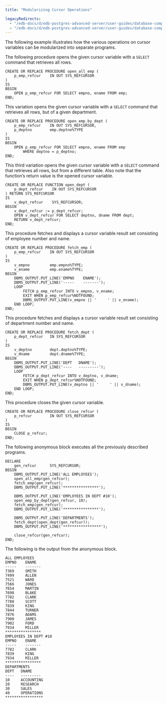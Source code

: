 ```yaml
---
title: "Modularizing Cursor Operations"

legacyRedirects:
  - "/edb-docs/d/edb-postgres-advanced-server/user-guides/database-compatibility-stored-procedural-language-guide/13/modularizing_cursor_operations.html"
  - "/edb-docs/d/edb-postgres-advanced-server/user-guides/database-compatibility-stored-procedural-language-guide/latest/modularizing_cursor_operations.html"
---
```


<div id="modularizing_cursor_operations" class="registered_link"></div>

The following example illustrates how the various operations on cursor variables can be modularized into separate programs.

The following procedure opens the given cursor variable with a `SELECT` command that retrieves all rows.

```text
CREATE OR REPLACE PROCEDURE open_all_emp (
    p_emp_refcur    IN OUT SYS_REFCURSOR
)
IS
BEGIN
    OPEN p_emp_refcur FOR SELECT empno, ename FROM emp;
END;
```

This variation opens the given cursor variable with a `SELECT` command that retrieves all rows, but of a given department.

```text
CREATE OR REPLACE PROCEDURE open_emp_by_dept (
    p_emp_refcur    IN OUT SYS_REFCURSOR,
    p_deptno        emp.deptno%TYPE
)
IS
BEGIN
    OPEN p_emp_refcur FOR SELECT empno, ename FROM emp
        WHERE deptno = p_deptno;
END;
```

This third variation opens the given cursor variable with a `SELECT` command that retrieves all rows, but from a different table. Also note that the function’s return value is the opened cursor variable.

```text
CREATE OR REPLACE FUNCTION open_dept (
    p_dept_refcur    IN OUT SYS_REFCURSOR
) RETURN SYS_REFCURSOR
IS
    v_dept_refcur    SYS_REFCURSOR;
BEGIN
    v_dept_refcur := p_dept_refcur;
    OPEN v_dept_refcur FOR SELECT deptno, dname FROM dept;
    RETURN v_dept_refcur;
END;
```

This procedure fetches and displays a cursor variable result set consisting of employee number and name.

```text
CREATE OR REPLACE PROCEDURE fetch_emp (
    p_emp_refcur    IN OUT SYS_REFCURSOR
)
IS
    v_empno         emp.empno%TYPE;
    v_ename         emp.ename%TYPE;
BEGIN
    DBMS_OUTPUT.PUT_LINE('EMPNO    ENAME');
    DBMS_OUTPUT.PUT_LINE('-----    -------');
    LOOP
        FETCH p_emp_refcur INTO v_empno, v_ename;
        EXIT WHEN p_emp_refcur%NOTFOUND;
        DBMS_OUTPUT.PUT_LINE(v_empno || '     ' || v_ename);
    END LOOP;
END;
```

This procedure fetches and displays a cursor variable result set consisting of department number and name.

```text
CREATE OR REPLACE PROCEDURE fetch_dept (
    p_dept_refcur   IN SYS_REFCURSOR
)
IS
    v_deptno        dept.deptno%TYPE;
    v_dname         dept.dname%TYPE;
BEGIN
    DBMS_OUTPUT.PUT_LINE('DEPT   DNAME');
    DBMS_OUTPUT.PUT_LINE('----   ---------');
    LOOP
        FETCH p_dept_refcur INTO v_deptno, v_dname;
        EXIT WHEN p_dept_refcur%NOTFOUND;
        DBMS_OUTPUT.PUT_LINE(v_deptno || '     ' || v_dname);
    END LOOP;
END;
```

This procedure closes the given cursor variable.

```text
CREATE OR REPLACE PROCEDURE close_refcur (
    p_refcur        IN OUT SYS_REFCURSOR
)
IS
BEGIN
    CLOSE p_refcur;
END;
```

The following anonymous block executes all the previously described programs.

```text
DECLARE
    gen_refcur      SYS_REFCURSOR;
BEGIN
    DBMS_OUTPUT.PUT_LINE('ALL EMPLOYEES');
    open_all_emp(gen_refcur);
    fetch_emp(gen_refcur);
    DBMS_OUTPUT.PUT_LINE('****************');

    DBMS_OUTPUT.PUT_LINE('EMPLOYEES IN DEPT #10');
    open_emp_by_dept(gen_refcur, 10);
    fetch_emp(gen_refcur);
    DBMS_OUTPUT.PUT_LINE('****************');

    DBMS_OUTPUT.PUT_LINE('DEPARTMENTS');
    fetch_dept(open_dept(gen_refcur));
    DBMS_OUTPUT.PUT_LINE('*****************');

    close_refcur(gen_refcur);
END;
```

The following is the output from the anonymous block.

```text
ALL EMPLOYEES
EMPNO    ENAME
-----    -------
7369     SMITH
7499     ALLEN
7521     WARD
7566     JONES
7654     MARTIN
7698     BLAKE
7782     CLARK
7788     SCOTT
7839     KING
7844     TURNER
7876     ADAMS
7900     JAMES
7902     FORD
7934     MILLER
****************
EMPLOYEES IN DEPT #10
EMPNO    ENAME
-----    -------
7782     CLARK
7839     KING
7934     MILLER
****************
DEPARTMENTS
DEPT   DNAME
----   ---------
10     ACCOUNTING
20     RESEARCH
30     SALES
40     OPERATIONS
*****************
```
